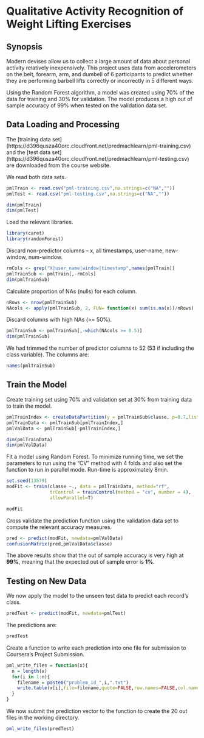 Qualitative Activity Recognition of Weight Lifting Exercises
============================================================

Synopsis
--------
Modern devises allow us to collect a large amount of data about personal activity relatively inexpensively. This project uses data from accelerometers on the belt, forearm, arm, and dumbell of 6 participants to predict whether they are performing barbell lifts correctly or incorrectly in 5 different ways. 

Using the Random Forest algorithm, a model was created using 70% of the data for training and 30% for validation. The model produces a high out of sample accuracy of 99% when tested on the validation data set. 


Data Loading and Processing
---------------------------

The [training data set] (https://d396qusza40orc.cloudfront.net/predmachlearn/pml-training.csv) and the [test data set] (https://d396qusza40orc.cloudfront.net/predmachlearn/pml-testing.csv) are downloaded from the course website.

We read both data sets.

```r
pmlTrain <- read.csv("pml-training.csv",na.strings=c("NA",""))
pmlTest <- read.csv("pml-testing.csv",na.strings=c("NA",""))

dim(pmlTrain)
dim(pmlTest)
```

Load the relevant libraries.

```r
library(caret)
library(randomForest)
```

Discard non-predictor columns -- x, all timestamps, user-name, new-window, num-window.

```r
rmCols <- grep("X|user_name|window|timestamp",names(pmlTrain))
pmlTrainSub <- pmlTrain[,-rmCols]
dim(pmlTrainSub)
```

Calculate proportion of NAs (nulls) for each column. 

```r
nRows <- nrow(pmlTrainSub)
NAcols <- apply(pmlTrainSub, 2, FUN= function(x) sum(is.na(x))/nRows)
```

Discard columns with high NAs (>= 50%).

```r
pmlTrainSub <- pmlTrainSub[,-which(NAcols >= 0.5)]
dim(pmlTrainSub)
```

We had trimmed the number of predictor columns to 52 (53 if including the class variable). The columns are:

```r
names(pmlTrainSub)
```



Train the Model
---------------

Create training set using 70% and validation set at 30% from training data to train the model.

```r
pmlTrainIndex <- createDataPartition(y = pmlTrainSub$classe, p=0.7,list=FALSE) 
pmlTrainData <- pmlTrainSub[pmlTrainIndex,]
pmlValData <- pmlTrainSub[-pmlTrainIndex,]

dim(pmlTrainData)
dim(pmlValData)
```

Fit a model using Random Forest. To minimize running time, we set the parameters to run using the "CV" method with 4 folds and also set the function to run in parallel mode. Run-time is approximately 8min.

```r
set.seed(13579)
modFit <- train(classe ~., data = pmlTrainData, method="rf", 
                trControl = trainControl(method = "cv", number = 4),
                allowParallel=T)
```

```r
modFit
```

Cross validate the prediction function using the validation data set to compute the relevant accuracy measures. 

```r
pred <- predict(modFit, newdata=pmlValData)
confusionMatrix(pred,pmlValData$classe)
```

The above results show that the out of sample accuracy is very high at **99%**, meaning that the expected out of sample error is **1%**.


Testing on New Data
-------------------

We now apply the model to the unseen test data to predict each record's class. 

```r
predTest <- predict(modFit, newdata=pmlTest)
```

The predictions are:

```r
predTest
```

Create a function to write each prediction into one file for submission to Coursera's Project Submission.

```r
pml_write_files = function(x){
  n = length(x)
  for(i in 1:n){
    filename = paste0("problem_id_",i,".txt")
    write.table(x[i],file=filename,quote=FALSE,row.names=FALSE,col.names=FALSE)
  }
}
```

We now submit the prediction vector to the function to create the 20 out files in the working directory.

```r
pml_write_files(predTest)
```
